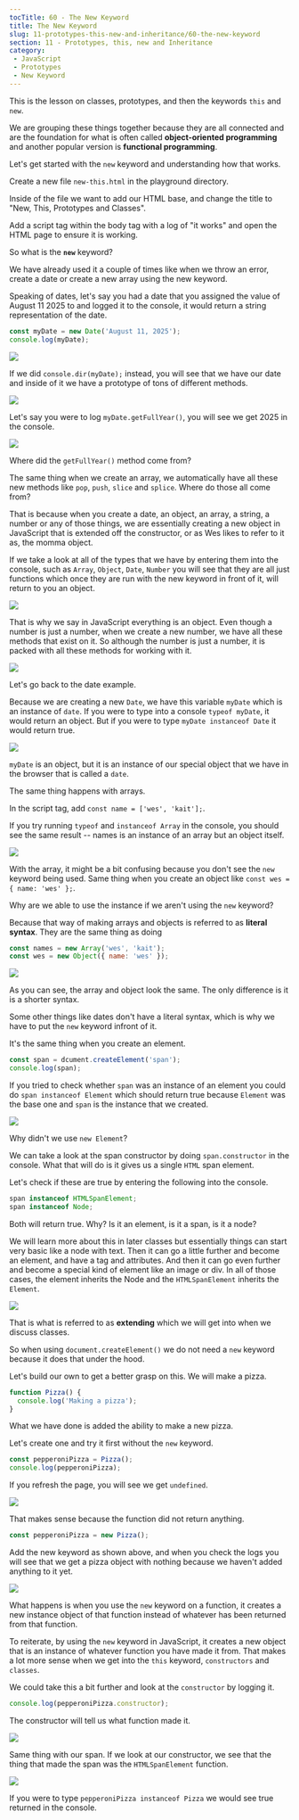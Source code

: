 ```yaml
---
tocTitle: 60 - The New Keyword
title: The New Keyword
slug: 11-prototypes-this-new-and-inheritance/60-the-new-keyword
section: 11 - Prototypes, this, new and Inheritance
category:
 - JavaScript
 - Prototypes
 - New Keyword
---
```


This is the lesson on classes, prototypes, and then the keywords `this` and `new`.

We are grouping these things together because they are all connected and are the foundation for what is often called **object-oriented programming** and another popular version is **functional programming**.

Let's get started with the `new` keyword and understanding how that works.

Create a new file `new-this.html` in the playground directory.

Inside of the file we want to add our HTML base, and change the title to "New, This, Prototypes and Classes".

Add a script tag within the body tag with a log of "it works" and open the HTML page to ensure it is working.

So what is the **`new`** keyword?

We have already used it a couple of times like when we throw an error, create a date or create a new array using the new keyword.

Speaking of dates, let's say you had a date that you assigned the value of August 11 2025 to and logged it to the console, it would return a string representation of the date.

```js
const myDate = new Date('August 11, 2025');
console.log(myDate);
```

![](./903.png)

If we did `console.dir(myDate);` instead, you will see that we have our date and inside of it we have a prototype of tons of different methods.

![](./904.png)

Let's say you were to log `myDate.getFullYear()`, you will see we get 2025 in the console.

![](./905.png)

Where did the `getFullYear()` method come from?

The same thing when we create an array, we automatically have all these new methods like `pop`, `push`, `slice` and `splice`. Where do those all come from?

That is because when you create a date, an object, an array, a string, a number or any of those things, we are essentially creating a new object in JavaScript that is extended off the constructor, or as Wes likes to refer to it as, the momma object.

If we take a look at all of the types that we have by entering them into the console, such as `Array`, `Object`, `Date`, `Number`  you will see that they are all just functions which once they are run with the new keyword in front of it, will return to you an object.

![](./906.png)

That is why we say in JavaScript everything is an object. Even though a number is just a number, when we create a new number, we have all these methods that exist on it. So although the number is just a number, it is packed with all these methods for working with it.

![](./907.png)

Let's go back to the date example.

Because we are creating a new `Date`, we have this variable `myDate` which is an instance of `date`. If you were to type into a console `typeof myDate`, it would return an object. But if you were to type `myDate instanceof Date` it would return true.

![](./908.png)

`myDate` is an object, but it is an instance of our special object that we have in the browser that is called a `date`.

The same thing happens with arrays.

In the script tag, add `const name = ['wes', 'kait'];`.

If you try running `typeof` and `instanceof Array` in the console, you should see the same result -- names is an instance of an array but an object itself.

![](./909.png)

With the array, it might be a bit confusing because you don't see the `new` keyword being used. Same thing when you create an object like `const wes = { name: 'wes' };`.

Why are we able to use the instance if we aren't using the `new` keyword?

Because that way of making arrays and objects is referred to as **literal syntax**. They are the same thing as doing

```js
const names = new Array('wes', 'kait');
const wes = new Object({ name: 'wes' });
```

![](./910.png)

As you can see, the array and object look the same. The only difference is it is a shorter syntax.

Some other things like dates don't have a literal syntax, which is why we have to put the `new` keyword infront of it.

It's the same thing when you create an element.

```js
const span = dcument.createElement('span');
console.log(span);
```

If you tried to check whether `span` was an instance of an element you could do `span instanceof Element` which should return true because `Element` was the base one and `span` is the instance that we created.

![](./911.png)

Why didn't we use `new Element`?

We can take a look at the span constructor by doing `span.constructor` in the console.
What that will do is it gives us a single `HTML` span element.

Let's check if these are true by entering the following into the console.

```js
span instanceof HTMLSpanElement;
span instanceof Node;
```

Both will return true. Why? Is it an element, is it a span, is it a node?

We will learn more about this in later classes but essentially things can start very basic like a node with text. Then it can go a little further and become an element, and have a tag and attributes. And then it can go even further and become a special kind of element like an image or div. In all of those cases, the element inherits the Node and the `HTMLSpanElement` inherits the `Element`.

![](./912.png)

That is what is referred to as **extending** which we will get into when we discuss classes.

So when using `document.createElement()` we do not need a `new` keyword because it does that under the hood.

Let's build our own to get a better grasp on this. We will make a pizza.

```js
function Pizza() {
  console.log('Making a pizza');
}
```

What we have done is added the ability to make a new pizza.

Let's create one and try it first without the `new` keyword.

```js
const pepperoniPizza = Pizza();
console.log(pepperoniPizza);
```

If you refresh the page, you will see we get `undefined`.

![](./914.png)

That makes sense because the function did not return anything.

```js
const pepperoniPizza = new Pizza();
```

Add the new keyword as shown above, and when you check the logs you will see that we get a pizza object with nothing because we haven't added anything to it yet.

![](./915.png)

What happens is when you use the `new` keyword on a function, it creates a new instance object of that function instead of whatever has been returned from that function.

To reiterate, by using the `new` keyword in JavaScript, it creates a new object that is an instance of whatever function you have made it from. That makes a lot more sense when we get into the `this` keyword, `constructors` and `classes`.

We could take this a bit further and look at the `constructor` by logging it.

```js
console.log(pepperoniPizza.constructor);
```

The constructor will tell us what function made it.

![](./916.png)

Same thing with our span. If we look at our constructor, we see that the thing that made the span was the `HTMLSpanElement` function.

![](./917.png)

If you were to type `pepperoniPizza instanceof Pizza` we would see true returned in the console.
